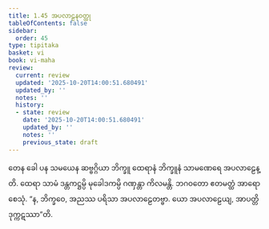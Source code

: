 ```yaml
---
title: 1.45 အပလာဠနဝတ္ထု
tableOfContents: false
sidebar:
  order: 45
type: tipitaka
basket: vi
book: vi-maha
review:
  current: review
  updated: '2025-10-20T14:00:51.680491'
  updated_by: ''
  notes: ''
  history:
  - state: review
    date: '2025-10-20T14:00:51.680491'
    updated_by: ''
    notes: ''
    previous_state: draft
---
```



<DynamicBreadcrumb />


<ReviewStatus review={frontmatter.review} showDetails={true} />

<HypothesisAnnotation frontmatter={frontmatter} />

<Paragraph number="480" book="vi-maha">
တေန ခေါ ပန သမယေန ဆဗ္ဗဂ္ဂိယာ ဘိက္ခူ ထေရာနံ ဘိက္ခူနံ သာမဏေရေ အပလာဠေန္တိ. ထေရာ သာမံ ဒန္တကဋ္ဌမ္ပိ မုခေါဒကမ္ပိ ဂဏှန္တာ ကိလမန္တိ. ဘဂဝတော ဧတမတ္ထံ အာရောစေသုံ. “န, ဘိက္ခဝေ, အညဿ ပရိသာ အပလာဠေတဗ္ဗာ. ယော အပလာဠေယျ, အာပတ္တိ ဒုက္ကဋဿာ”တိ.
</Paragraph>